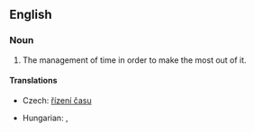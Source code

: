 ==English==
{{wikipedia}}

===Noun===
{{infl|en|noun|head=[[time]] [[management]]}}

# The management of time in order to make the most out of it.

====Translations====
{{trans-top|management of time}}
* Czech: [[řízení času]] {{n}}
{{trans-mid}}
* Hungarian: {{t|hu|időbeosztás}}, {{t|hu|időgazdálkodás}}
{{trans-bottom}}